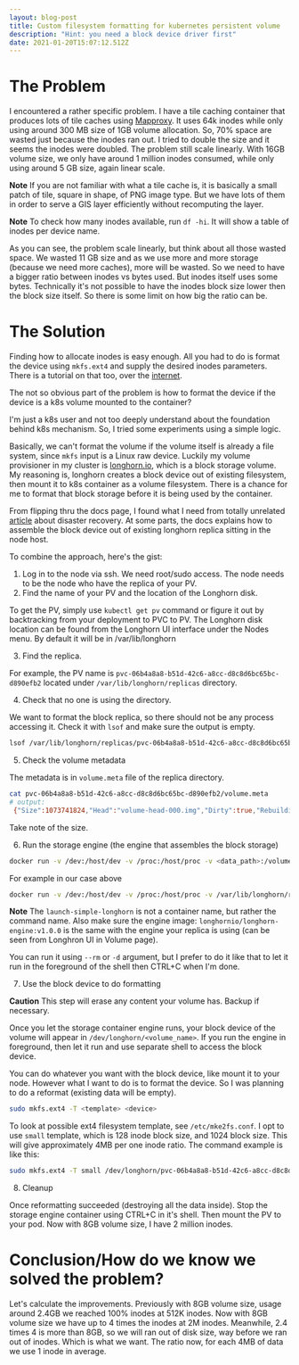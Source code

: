 ```yaml
---
layout: blog-post
title: Custom filesystem formatting for kubernetes persistent volume
description: "Hint: you need a block device driver first"
date: 2021-01-20T15:07:12.512Z
---
```

# The Problem

I encountered a rather specific problem. I have a tile caching container that produces lots of tile caches using [Mapproxy](https://mapproxy.org/). It uses 64k inodes while only using around 300 MB size of 1GB volume allocation. So, 70% space are wasted just because the inodes ran out. I tried to double the size and it seems the inodes were doubled. The problem still scale linearly. With 16GB volume size, we only have around 1 million inodes consumed, while only using around 5 GB size, again linear scale.

**Note**
If you are not familiar with what a tile cache is, it is basically a small patch of tile, square in shape, of PNG image type. But we have lots of them in order to serve a GIS layer efficiently without recomputing the layer.


**Note**
To check how many inodes available, run `df -hi`. It will show a table of inodes per device name.

As you can see, the problem scale linearly, but think about all those wasted space. We wasted 11 GB size and as we use more and more storage (because we need more caches), more will be wasted. So we need to have a bigger ratio between inodes vs bytes used. But inodes itself uses some bytes. Technically it's not possible to have the inodes block size lower then the block size itself. So there is some limit on how big the ratio can be.

# The Solution

Finding how to allocate inodes is easy enough. All you had to do is format the device using `mkfs.ext4` and supply the desired inodes parameters. There is a tutorial on that too, over the [internet](https://www.tecmint.com/increase-disk-inode-number-in-linux/).

The not so obvious part of the problem is how to format the device if the device is a k8s volume mounted to the container?

I'm just a k8s user and not too deeply understand about the foundation behind k8s mechanism. So, I tried some experiments using a simple logic.

Basically, we can't format the volume if the volume itself is already a file system, since `mkfs` input is a Linux raw device. Luckily my volume provisioner in my cluster is [longhorn.io](longhorn.io), which is a block storage volume. My reasoning is, longhorn creates a block device out of existing filesystem, then mount it to k8s container as a volume filesystem. There is a chance for me to format that block storage before it is being used by the container.

From flipping thru the docs page, I found what I need from totally unrelated [article](https://longhorn.io/docs/1.1.0/advanced-resources/data-recovery/export-from-replica/) about disaster recovery. At some parts, the docs explains how to assemble the block device out of existing longhorn replica sitting in the node host.

To combine the approach, here's the gist:

1. Log in to the node via ssh. We need root/sudo access. The node needs to be the node who have the replica of your PV.
2. Find the name of your PV and the location of the Longhorn disk. 

To get the PV, simply use `kubectl get pv` command or figure it out by backtracking from your deployment to PVC to PV. The Longhorn disk location can be found from the Longhorn UI interface under the Nodes menu. By default it will be in /var/lib/longhorn

3. Find the replica.

For example, the PV name is `pvc-06b4a8a8-b51d-42c6-a8cc-d8c8d6bc65bc-d890efb2` located under `/var/lib/longhorn/replicas` directory.

4. Check that no one is using the directory.

We want to format the block replica, so there should not be any process accessing it. Check it with `lsof` and make sure the output is empty.

```bash
lsof /var/lib/longhorn/replicas/pvc-06b4a8a8-b51d-42c6-a8cc-d8c8d6bc65bc-d890efb2
```

5. Check the volume metadata

The metadata is in `volume.meta` file of the replica directory.

```bash
cat pvc-06b4a8a8-b51d-42c6-a8cc-d8c8d6bc65bc-d890efb2/volume.meta 
# output:
 {"Size":1073741824,"Head":"volume-head-000.img","Dirty":true,"Rebuilding":false,"Parent":"","SectorSize":512,"BackingFileName":""}

```

Take note of the size.

6. Run the storage engine (the engine that assembles the block storage)

```bash
docker run -v /dev:/host/dev -v /proc:/host/proc -v <data_path>:/volume --privileged longhornio/longhorn-engine:v1.0.0 launch-simple-longhorn <volume_name> <volume_size>

```

For example in our case above

```bash
docker run -v /dev:/host/dev -v /proc:/host/proc -v /var/lib/longhorn/replicas/pvc-06b4a8a8-b51d-42c6-a8cc-d8c8d6bc65bc-d890efb2:/volume --privileged longhornio/longhorn-engine:v1.0.0 launch-simple-longhorn pvc-06b4a8a8-b51d-42c6-a8cc-d8c8d6bc65bc 1073741824 
```

**Note** The `launch-simple-longhorn` is not a container name, but rather the command name. Also make sure the engine image: `longhornio/longhorn-engine:v1.0.0` is the same with the engine your replica is using (can be seen from Longhron UI in Volume page).

You can run it using `--rm` or `-d` argument, but I prefer to do it like that to let it run in the foreground of the shell then CTRL+C when I'm done.

7. Use the block device to do formatting

**Caution** This step will erase any content your volume has. Backup if necessary.

Once you let the storage container engine runs, your block device of the volume will appear in `/dev/longhorn/<volume_name>`. If you run the engine in foreground, then let it run and use separate shell to access the block device.

You can do whatever you want with the block device, like mount it to your node. However what I want to do is to format the device. So I was planning to do a reformat (existing data will be empty).

```bash
sudo mkfs.ext4 -T <template> <device>
```

To look at possible ext4 filesystem template, see `/etc/mke2fs.conf`. I opt to use `small` template, which is 128 inode block size,  and 1024 block size. This will give approximately 4MB per one inode ratio. The command example is like this:

```bash
sudo mkfs.ext4 -T small /dev/longhorn/pvc-06b4a8a8-b51d-42c6-a8cc-d8c8d6bc65bc-d890efb2
```

8. Cleanup

Once reformatting succeeded (destroying all the data inside). Stop the storage engine container using CTRL+C in it's shell. Then mount the PV to your pod. Now with 8GB volume size, I have 2 million inodes. 


# Conclusion/How do we know we solved the problem?

Let's calculate the improvements. Previously with 8GB volume size, usage around 2.4GB we reached 100% inodes at 512K inodes. Now with 8GB volume size we have up to 4 times the inodes at 2M inodes. Meanwhile, 2.4 times 4 is more than 8GB, so we will ran out of disk size, way before we ran out of inodes. Which is what we want. The ratio now, for each 4MB of data we use 1 inode in average.